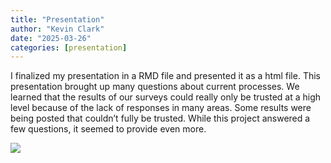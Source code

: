 ```yaml
---
title: "Presentation"
author: "Kevin Clark"
date: "2025-03-26"
categories: [presentation]
---
```


I finalized my presentation in a RMD file and presented it as a html file. This presentation brought up many questions about current processes. We learned that the results of our surveys could really only be trusted at a high level because of the lack of responses in many areas. Some results were being posted that couldn't fully be trusted. While this project answered a few questions, it seemed to provide even more.

![](images.png)
